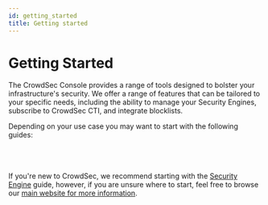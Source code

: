 ```yaml
---
id: getting_started
title: Getting started
---
```



# Getting Started

The CrowdSec Console provides a range of tools designed to bolster your infrastructure's security. We offer a range of features that can be tailored to your specific needs, including the ability to manage your Security Engines, subscribe to CrowdSec CTI, and integrate blocklists.

Depending on your use case you may want to start with the following guides:

<ConsolePromo
    title="CrowdSec Security Engine"
    description="The CrowdSec Security Engine is a powerful, open-source software for detecting and blocking malicious IPs, safeguarding both infrastructure and application security."
    image="Hero Security Engine.png"
    link="/u/getting_started/post_installation/console/"
/>
<br/>
<ConsolePromo
    title="CrowdSec CTI"
    description="CrowdSec Cyber Threat Intelligence is the largest and most diverse CTI network on earth, delivering key contextualized and curated benchmarking insights from real users across the globe."
    image="Hero CTI Engine.png"
    link="/u/cti_api/getting_started/"
/>
<br/>
<ConsolePromo
    title="CrowdSec Blocklists"
    description="Get immediate protection against active malicious IPs with CrowdSec’s actionable and real-time Blocklists."
    image="Hero Blocklists.png"
    link="/u/blocklists/getting_started/"
/>
<br/>
If you're new to CrowdSec, we recommend starting with the [Security Engine](/getting_started/introduction.md) guide, however, if you are unsure where to start, feel free to browse our [main website for more information](https://www.crowdsec.net/).
